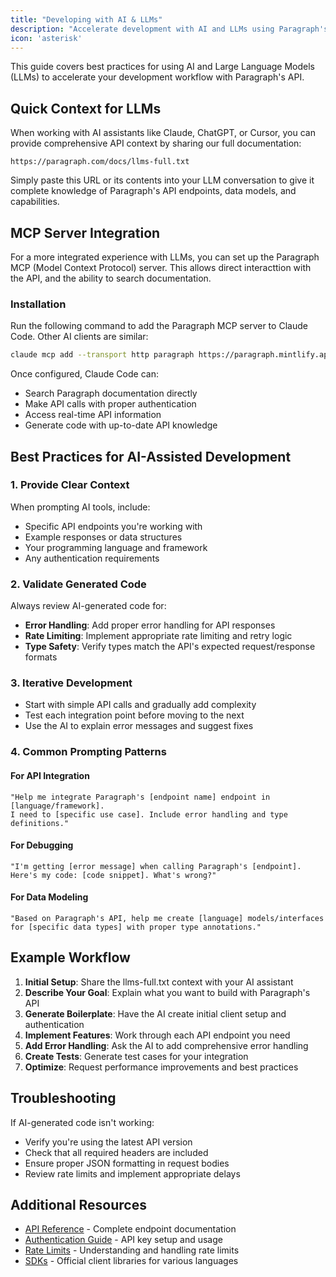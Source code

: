 ```yaml
---
title: "Developing with AI & LLMs"
description: "Accelerate development with AI and LLMs using Paragraph's API."
icon: 'asterisk'
---
```



This guide covers best practices for using AI and Large Language Models (LLMs) to accelerate your development workflow with Paragraph's API.

## Quick Context for LLMs

When working with AI assistants like Claude, ChatGPT, or Cursor, you can provide comprehensive API context by sharing our full documentation:

```
https://paragraph.com/docs/llms-full.txt
```

Simply paste this URL or its contents into your LLM conversation to give it complete knowledge of Paragraph's API endpoints, data models, and capabilities.

## MCP Server Integration

For a more integrated experience with LLMs, you can set up the Paragraph MCP (Model Context Protocol) server. This allows direct interacttion with the API, and the ability to search documentation.

### Installation

Run the following command to add the Paragraph MCP server to Claude Code. Other AI clients are similar:

```bash
claude mcp add --transport http paragraph https://paragraph.mintlify.app/mcp
```

Once configured, Claude Code can:
- Search Paragraph documentation directly
- Make API calls with proper authentication
- Access real-time API information
- Generate code with up-to-date API knowledge

## Best Practices for AI-Assisted Development

### 1. Provide Clear Context

When prompting AI tools, include:
- Specific API endpoints you're working with
- Example responses or data structures
- Your programming language and framework
- Any authentication requirements

### 2. Validate Generated Code

Always review AI-generated code for:
- **Error Handling**: Add proper error handling for API responses
- **Rate Limiting**: Implement appropriate rate limiting and retry logic
- **Type Safety**: Verify types match the API's expected request/response formats

### 3. Iterative Development

- Start with simple API calls and gradually add complexity
- Test each integration point before moving to the next
- Use the AI to explain error messages and suggest fixes

### 4. Common Prompting Patterns

#### For API Integration
```
"Help me integrate Paragraph's [endpoint name] endpoint in [language/framework].
I need to [specific use case]. Include error handling and type definitions."
```

#### For Debugging
```
"I'm getting [error message] when calling Paragraph's [endpoint].
Here's my code: [code snippet]. What's wrong?"
```

#### For Data Modeling
```
"Based on Paragraph's API, help me create [language] models/interfaces
for [specific data types] with proper type annotations."
```

## Example Workflow

1. **Initial Setup**: Share the llms-full.txt context with your AI assistant
2. **Describe Your Goal**: Explain what you want to build with Paragraph's API
3. **Generate Boilerplate**: Have the AI create initial client setup and authentication
4. **Implement Features**: Work through each API endpoint you need
5. **Add Error Handling**: Ask the AI to add comprehensive error handling
6. **Create Tests**: Generate test cases for your integration
7. **Optimize**: Request performance improvements and best practices

## Troubleshooting

If AI-generated code isn't working:
- Verify you're using the latest API version
- Check that all required headers are included
- Ensure proper JSON formatting in request bodies
- Review rate limits and implement appropriate delays

## Additional Resources

- [API Reference](/api-reference) - Complete endpoint documentation
- [Authentication Guide](/api-reference/authentication) - API key setup and usage
- [Rate Limits](/api-reference/rate-limits) - Understanding and handling rate limits
- [SDKs](/sdks) - Official client libraries for various languages
